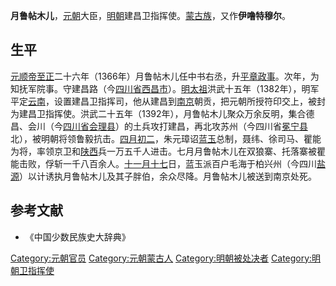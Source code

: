 '''月鲁帖木儿'''{{BD|？||1392年|}}，[[元朝|元朝]]大臣，[[明朝|明朝]]建昌卫指挥使。[[蒙古族|蒙古族]]，又作'''伊噜特穆尔'''。

==生平==
[[元顺帝|元顺帝]][[至正|至正]]二十六年（1366年）月鲁帖木儿任中书右丞，升[[平章政事|平章政事]]。次年，为知抚军院事。守建昌路（今[[四川省|四川省]][[西昌市|西昌市]]）。[[明太祖|明太祖]]洪武十五年（1382年），明军平定[[云南|云南]]，设置建昌卫指挥司，他从建昌到[[南京|南京]]朝贡，把元朝所授符印交上，被封为建昌卫指挥使。洪武二十五年（1392年），月鲁帖木儿聚众万余反明，集合德昌、会川（今[[四川省|四川省]][[会理县|会理县]]）的土兵攻打建昌，再北攻苏州（今四川省[[冕宁县|冕宁县]]北），被明朝将领鲁毅抗击。[[四月初二|四月初二]]，朱元璋诏[[蓝玉|蓝玉]]总制，聂纬、徐司马、瞿能为将，率领京卫和[[陕西|陕西]]兵一万五千人进击。七月月鲁帖木儿在双狼寨、托落寨被瞿能击败，俘斩一千八百余人。[[十一月十七|十一月十七]]日，蓝玉派百户毛海于柏兴州（今四川[[盐源|盐源]]）以计诱执月鲁帖木儿及其子胖伯，余众尽降。月鲁帖木儿被送到南京处死。
==参考文献==
* 《中国少数民族史大辞典》
[[Category:元朝官员|Category:元朝官员]]
[[Category:元朝蒙古人|Category:元朝蒙古人]]
[[Category:明朝被处决者|Category:明朝被处决者]]
[[Category:明朝卫指挥使|Category:明朝卫指挥使]]